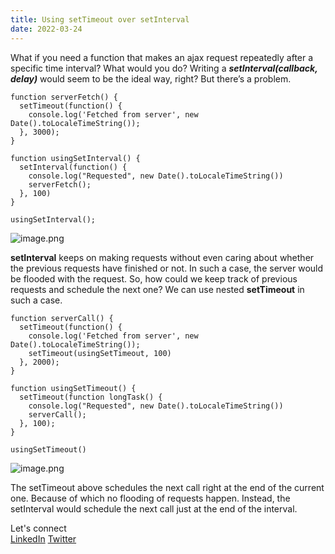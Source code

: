 ```yaml
---
title: Using setTimeout over setInterval
date: 2022-03-24
---
```


What if you need a function that makes an ajax request repeatedly after a specific time interval? What would you do? Writing a ***setInterval(callback, delay)*** would seem to be the ideal way, right? But there’s a problem.

```
function serverFetch() {
  setTimeout(function() {
    console.log('Fetched from server', new Date().toLocaleTimeString());
  }, 3000);
}

function usingSetInterval() {
  setInterval(function() {
    console.log("Requested", new Date().toLocaleTimeString())
    serverFetch();
  }, 100)
}

usingSetInterval();
```

![image.png](https://cdn.hashnode.com/res/hashnode/image/upload/v1648132372596/DTGCDVjIQ.png)

**setInterval** keeps on making requests without even caring about whether the previous requests have finished or not. In such a case, the server would be flooded with the request. So, how could we keep track of previous requests and schedule the next one? We can use nested **setTimeout** in such a case.

```
function serverCall() {
  setTimeout(function() {
    console.log('Fetched from server', new Date().toLocaleTimeString());
    setTimeout(usingSetTimeout, 100)
  }, 2000);
}

function usingSetTimeout() {
  setTimeout(function longTask() {
    console.log("Requested", new Date().toLocaleTimeString())
    serverCall();
  }, 100);
}

usingSetTimeout()

```


![image.png](https://cdn.hashnode.com/res/hashnode/image/upload/v1648132421391/KNAUJjq6u.png)

The setTimeout above schedules the next call right at the end of the current one. Because of which no flooding of requests happen. Instead, the setInterval would schedule the next call just at the end of the interval.

Let's connect <br/>
[LinkedIn](https://www.linkedin.com/in/aditya-prabhat-4aa395184/)
[Twitter](https://twitter.com/AdityaPrabhat09)